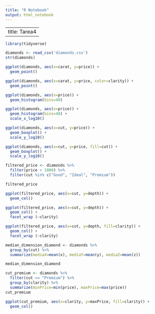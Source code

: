 ---
title: "R Notebook"
output: html_notebook
---

-------------
title: Tarea4
-------------

```{r}
library(tidyverse)

diamonds <- read_csv('diamonds.csv')
str(diamonds)

```

<!-- 1. DISPERSION -->
```{r}
ggplot(diamonds, aes(x=carat, y=price)) +
  geom_point()

```
```{r}
ggplot(diamonds, aes(x=carat, y=price, color=clarity)) +
  geom_point()
```
<!-- 2. HISTOGRAMA -->
```{r}
ggplot(diamonds, aes(x=price)) +
  geom_histogram(bins=40)

```
```{r}
ggplot(diamonds, aes(x=price)) +
  geom_histogram(bins=40) +
  scale_x_log10()

```
<!-- 3. BOXPLOTS -->
```{r}
ggplot(diamonds, aes(x=cut, y=price)) +
  geom_boxplot() +
  scale_y_log10()

```
```{r}
ggplot(diamonds, aes(x=cut, y=price, fill=cut)) +
  geom_boxplot() +
  scale_y_log10()

```
<!-- 4. FACETING -->
```{r}
filtered_price <- diamonds %>%
  filter(price > 1000) %>%
  filter(cut %in% c("Good", "Ideal", "Premium"))

filtered_price

ggplot(filtered_price, aes(x=cut, y=depth)) +
  geom_col()

```

```{r}
ggplot(filtered_price, aes(x=cut, y=depth)) +
  geom_col() +
  facet_wrap (~clarity)
```
```{r}
ggplot(filtered_price, aes(x=cut, y=depth, fill=clarity)) +
  geom_col() +
  facet_wrap (~clarity)

```
<!-- 5. GROUPING AND SUMMARING -->
```{r}
median_dimension_diamond <- diamonds %>%
  group_by(cut) %>%
  summarize(mediaX=mean(x), mediaY=mean(y), mediaZ=mean(z))

median_dimension_diamond

```
```{r}
cut_premium <- diamonds %>%
  filter(cut == "Premium") %>%
  group_by(clarity) %>%
  summarize(minPrice=min(price), maxPrice=max(price))
cut_premium

```
```{r}
ggplot(cut_premium, aes(x=clarity, y=maxPrice, fill=clarity)) +
  geom_col()

```

